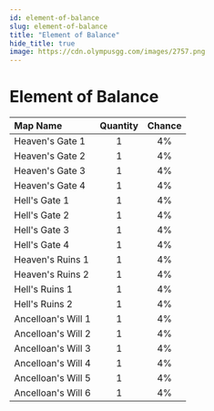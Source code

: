 ```yaml
---
id: element-of-balance
slug: element-of-balance
title: "Element of Balance"
hide_title: true
image: https://cdn.olympusgg.com/images/2757.png
---
```



# <ItemIcon iconId="2757" height="32"/> Element of Balance
|Map Name|Quantity|Chance|
|:--|:-:|:-:|
|Heaven's Gate 1|1|4%|
|Heaven's Gate 2|1|4%|
|Heaven's Gate 3|1|4%|
|Heaven's Gate 4|1|4%|
|Hell's Gate 1|1|4%|
|Hell's Gate 2|1|4%|
|Hell's Gate 3|1|4%|
|Hell's Gate 4|1|4%|
|Heaven's Ruins 1|1|4%|
|Heaven's Ruins 2|1|4%|
|Hell's Ruins 1|1|4%|
|Hell's Ruins 2|1|4%|
|Ancelloan's Will 1|1|4%|
|Ancelloan's Will 2|1|4%|
|Ancelloan's Will 3|1|4%|
|Ancelloan's Will 4|1|4%|
|Ancelloan's Will 5|1|4%|
|Ancelloan's Will 6|1|4%|


